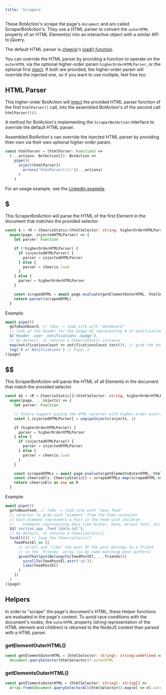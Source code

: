 ---
title: 'Scrapers'
---

These BotAction's scrape the page's `document` and are called ScraperBotAction's. They use a HTML parser to convert the `outerHTML` property of an HTML Element(s) into an interactive object with a similar API to jQuery.

The default HTML parser is [cheerio](https://github.com/cheeriojs/cheerio)'s [load() function](https://github.com/cheeriojs/cheerio#loading).

You can override the HTML parser by providing a function to operate on the `outerHTML` via the optional higher-order param `higherOrderHTMLParser`, or the optional first [inject](/advanced/injects). If both are provided, the higher-order param will override the injected one, so if you want to use multiple, feel free too.

## HTML Parser
This higher-order BotAction will [inject](/advanced/injects) the provided HTML parser function of the first `htmlParser()` call, into the assembled BotAction's of the second call `htmlParser()()`.

A method for BotAction's implementing the `ScraperBotAction` interface to override the default HTML parser.

Assembled BotAction's can override the injected HTML parser by providing their own via their own optional higher-order param.

```typescript
const htmlParser = (htmlParser: Function) =>
  (...actions: BotAction[]): BotAction => 
    pipe()(
      inject(htmlParser)(
        errors('htmlParser()()')(...actions)
      )
    )
```

For an usage example, see the [LinkedIn example](https://github.com/mrWh1te/Botmation/blob/master/src/examples/linkedin.ts).

## $
This ScraperBotAction will parse the HTML of the first Element in the document that matches the provided selector. 

```typescript
const $ = <R = CheerioStatic>(htmlSelector: string, higherOrderHTMLParser?: Function): ScraperBotAction<R> => 
  async(page, injectedHTMLParser) => {
    let parser: Function

    if (!higherOrderHTMLParser) {
      if (injectedHTMLParser) {
        parser = injectedHTMLParser
      } else {
        parser = cheerio.load
      }
    } else {
      parser = higherOrderHTMLParser
    }

    const scrapedHTML = await page.evaluate(getElementOuterHTML, htmlSelector)
    return parser(scrapedHTML)
  }
```

Example:
```typescript
await pipe()(
  goToDashboard, // fake -> load site with "dashboard"
  // look at the header for the badge UI representing # of notifications
  $('header .user .notifications .badge'),
  // by default, it returns a CheerioStatic instance
  map(notificationsCount => notificationsCount.text()), // grab the text from the "element"
  log('# of Notifications') // Pipe: 2
)(page)
```

## $$
This ScraperBotAction will parse the HTML of all Elements in the document that match the provided selector.

```typescript
const $$ = <R = CheerioStatic[]>(htmlSelector: string, higherOrderHTMLParser?: Function): ScraperBotAction<R> => 
  async(page, ...injects) => {
    let parser: Function

    // Future support piping the HTML selector with higher-order overriding
    const [,injectedHTMLParser] = unpipeInjects(injects, 1)

    if (higherOrderHTMLParser) {
      parser = higherOrderHTMLParser
    } else {
      if (injectedHTMLParser) {
        parser = injectedHTMLParser
      } else {
        parser = cheerio.load
      }
    }

    const scrapedHTMLs = await page.evaluate(getElementsOuterHTML, htmlSelector)
    const cheerioEls: CheerioStatic[] = scrapedHTMLs.map(scrapedHTML => parser(scrapedHTML)) 
    return cheerioEls as any as R
  }
```

Example:
```typescript
await pipe()(
  goToNewsFeed, // fake -> load site with "news feed"
  // selector to grab each "element" from the Feed container
  // Each element represents a Post in the Feed with children
  //    elements representing data like Author, Date, Actual Text, etc 
  $$('section.app .feed [data-id]'),
  // by default, it returns a CheerioStatic[]
  forAll()( // loop the CheerioStatic[]
    feedPostEl => ([
      // scroll and "like" the post IF the post belongs to a friend
      // in the `friends` array (ie by name matching post authors)
      givenThat(postBelongsTo(feedPostEl, ...friends))(
        scrollTo(feedPostEl.attr('id')),
        like(feedPostEl)
      )
    ])
  )
)(page)
```

## Helpers

In order to "scrape" the page's document's HTML, these Helper functions are evaluated in the page's context. To avoid race conditions with the document's nodes, the `outerHTML` property (string representation of the HTML element and children) is returned to the NodeJS context than parsed with a HTML parser.

### getElementOuterHTML()

```typescript
const getElementOuterHTML = (htmlSelector: string): string|undefined => 
  document.querySelector(htmlSelector)?.outerHTML
```

### getElementsOuterHTML()

```typescript
const getElementsOuterHTML = (htmlSelector: string): string[] => 
  Array.from(document.querySelectorAll(htmlSelector)).map(el => el.outerHTML)
```